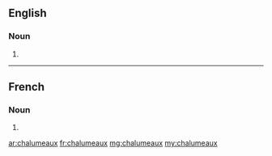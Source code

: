 ==English==

===Noun===
{{head|en|plural}}

# {{plural of|chalumeau|lang=en}}

----

==French==

===Noun===
{{head|fr|plural}} {{m-p}}

# {{plural of|chalumeau|lang=fr}}

[[ar:chalumeaux]]
[[fr:chalumeaux]]
[[mg:chalumeaux]]
[[my:chalumeaux]]